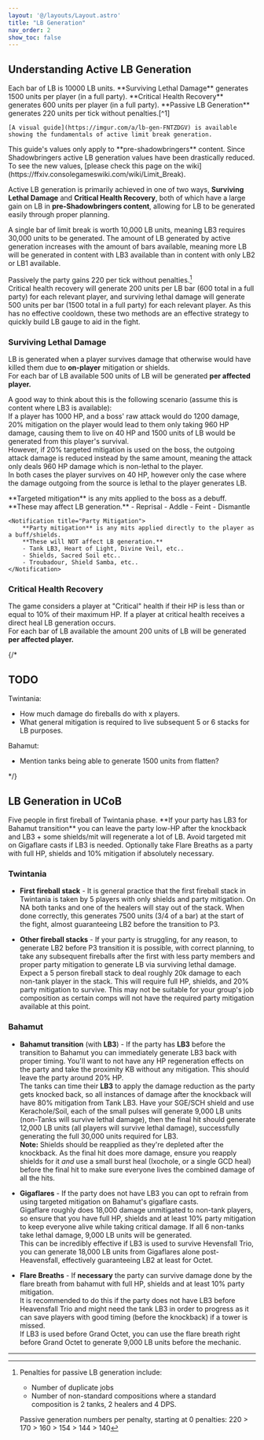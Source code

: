 ```yaml
---
layout: '@/layouts/Layout.astro'
title: "LB Generation"
nav_order: 2
show_toc: false
---
```


## Understanding Active LB Generation
<Notification title="LB Gen tl;dr">
    Each bar of LB is 10000 LB units.  
    **Surviving Lethal Damage** generates 1500 units per player (in a full party).  
    **Critical Health Recovery** generates 600 units per player (in a full party).  
    **Passive LB Generation** generates 220 units per tick without penalties.[^1]

    [A visual guide](https://imgur.com/a/lb-gen-FNTZDGV) is available showing the fundamentals of active limit break generation.
</Notification>  
<Notification title="LB Generation Changes" type="notice">
    This guide's values only apply to **pre-shadowbringers** content. Since Shadowbringers active LB generation values have been drastically reduced.
    To see the new values, [please check this page on the wiki](https://ffxiv.consolegameswiki.com/wiki/Limit_Break).
</Notification>

Active LB generation is primarily achieved in one of two ways, **Surviving Lethal Damage** and **Critical Health Recovery**, both of which have a large gain on LB in **pre-Shadowbringers content**, 
allowing for LB to be generated easily through proper planning.

A single bar of limit break is worth 10,000 LB units, meaning LB3 requires 30,000 units to be generated. The amount of LB generated by active generation increases with the amount of bars available, meaning more LB will be generated in content with LB3 available than in content with only LB2 or LB1 available.  

Passively the party gains 220 per tick without penalties.[^1]  
Critical health recovery will generate 200 units per LB bar (600 total in a full party) for each relevant player, 
and surviving lethal damage will generate 500 units per bar (1500 total in a full party) for each relevant player.
As this has no effective cooldown, these two methods are an effective strategy to quickly build LB gauge to aid in the fight.

### Surviving Lethal Damage
LB is generated when a player survives damage that otherwise would have killed them due to **on-player** mitigation or shields.  
For each bar of LB available 500 units of LB will be generated **per affected player.**

A good way to think about this is the following scenario (assume this is content where LB3 is available):  
If a player has 1000 HP, and a boss' raw attack would do 1200 damage, 20% mitigation on the player would lead to them only taking 960 HP damage, causing them to live on 40 HP and 1500 units of LB would be generated from this player's survival.  
However, if 20% targeted mitigation is used on the boss, the outgoing attack damage is reduced instead by the same amount, meaning the attack only deals 960 HP damage which is non-lethal to the player.  
In both cases the player survives on 40 HP, however only the case where the damage outgoing from the source is lethal to the player generates LB.

<Grid cols="1" class="grid-lg-col-2">
    <Notification title="Targeted Mitigation">
        **Targeted mitigation** is any mits applied to the boss as a debuff.
        **These may affect LB generation.**
        - Reprisal
        - Addle
        - Feint
        - Dismantle
    </Notification>

    <Notification title="Party Mitigation">
        **Party mitigation** is any mits applied directly to the player as a buff/shields.
        **These will NOT affect LB generation.**
        - Tank LB3, Heart of Light, Divine Veil, etc..
        - Shields, Sacred Soil etc..
        - Troubadour, Shield Samba, etc.. 
    </Notification>
</Grid>

### Critical Health Recovery
The game considers a player at "Critical" health if their HP is less than or equal to 10% of their maximum HP. If a player at critical health receives a direct heal LB generation occurs.  
For each bar of LB available the amount 200 units of LB will be generated **per affected player.**

{/*

## TODO
Twintania:
- How much damage do fireballs do with x players. 
- What general mitigation is required to live subsequent 5 or 6 stacks for LB purposes.

Bahamut:
- Mention tanks being able to generate 1500 units from flatten?

*/}

## LB Generation in UCoB
<Notification title="UCoB LB Gen tl;dr">
    Five people in first fireball of Twintania phase.  
    **If your party has LB3 for Bahamut transition** you can leave the party low-HP after the knockback and LB3 + some shields/mit will regenerate a lot of LB.  
    Avoid targeted mit on Gigaflare casts if LB3 is needed.  
    Optionally take Flare Breaths as a party with full HP, shields and 10% mitigation if absolutely necessary.
</Notification>

### Twintania
- **First fireball stack** - It is general practice that the first fireball stack in Twintania is taken by 5 players with only shields and party mitigation. On NA both tanks and one of the healers will stay out of the stack. When done correctly, this generates 7500 units (3/4 of a bar) at the start of the fight, almost guaranteeing LB2 before the transition to P3.

- **Other fireball stacks** - If your party is struggling, for any reason, to generate LB2 before P3 transition it is possible, with correct planning, to take any subsequent fireballs after the first with less party members and proper party mitigation to generate LB via surviving lethal damage.  
    Expect a 5 person fireball stack to deal roughly 20k damage to each non-tank player in the stack. This will require full HP, shields, and 20% party mitigation to survive. This may not be suitable for your group's job composition as certain comps will not have the required party mitigation available at this point.

### Bahamut
- **Bahamut transition** (with **LB3**) - If the party has **LB3** before the transition to Bahamut you can immediately generate LB3 back with proper timing. You'll want to not have any HP regeneration effects on the party and take the proximity KB without any mitigation. This should leave the party around 20% HP.  
    The tanks can time their **LB3** to apply the damage reduction as the party gets knocked back, so all instances of damage after the knockback will have 80% mitigation from Tank LB3. Have your SGE/SCH shield and use Kerachole/Soil, each of the small pulses will generate 9,000 LB units (non-Tanks will survive lethal damage), then the final hit should generate 12,000 LB units (all players will survive lethal damage), successfully generating the full 30,000 units required for LB3.  
    **Note:** Shields should be reapplied as they're depleted after the knockback. As the final hit does more damage, ensure you reapply shields for it *and* use a small burst heal (Ixochole, or a single GCD heal) before the final hit to make sure everyone lives the combined damage of all the hits. 

- **Gigaflares** - If the party does not have LB3 you can opt to refrain from using targeted mitigation on Bahamut's gigaflare casts.  
    Gigaflare roughly does 18,000 damage unmitigated to non-tank players, so ensure that you have full HP, shields and at least 10% party mitigation to keep everyone alive while taking critical damage. If all 6 non-tanks take lethal damage, 9,000 LB units will be generated.  
    This can be incredibly effective if LB3 is used to survive Hevensfall Trio, you can generate 18,000 LB units from Gigaflares alone post-Heavensfall, effectively guaranteeing LB2 at least for Octet. 

- **Flare Breaths** - If **necessary** the party can survive damage done by the flare breath from bahamut with full HP, shields and at least 10% party mitigation.  
    It is recommended to do this if the party does not have LB3 before Heavensfall Trio and might need the tank LB3 in order to progress as it can save players with good timing (before the knockback) if a tower is missed.  
    If LB3 is used before Grand Octet, you can use the flare breath right before Grand Octet to generate 9,000 LB units before the mechanic.

---

[^1]: Penalties for passive LB generation include:
    - Number of duplicate jobs
    - Number of non-standard compositions where a standard composition is 2 tanks, 2 healers and 4 DPS.

    Passive generation numbers per penalty, starting at 0 penalties: 220 > 170 > 160 > 154 > 144 > 140